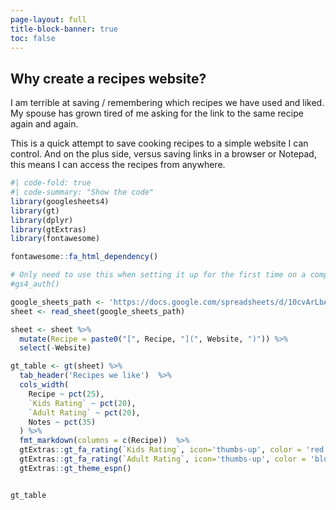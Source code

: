 ```yaml
---
page-layout: full
title-block-banner: true
toc: false
---
```


## Why create a recipes website?

I am terrible at saving / remembering which recipes we have used and liked. My spouse has grown tired of me asking for the link to the same recipe again and again.

This is a quick attempt to save cooking recipes to a simple website I can control. And on the plus side, versus saving links in a browser or Notepad, this means I can access the recipes from anywhere.

```r
#| code-fold: true
#| code-summary: "Show the code"
library(googlesheets4)
library(gt)
library(dplyr)
library(gtExtras)
library(fontawesome)

fontawesome::fa_html_dependency()

# Only need to use this when setting it up for the first time on a computer
#gs4_auth()

google_sheets_path <- 'https://docs.google.com/spreadsheets/d/10cvArLbAus_PMVRZfFh6z8MEQE2OWnzIMIVTSV-WR5c/edit?usp=sharing'
sheet <- read_sheet(google_sheets_path)

sheet <- sheet %>%
  mutate(Recipe = paste0("[", Recipe, "](", Website, ")")) %>%
  select(-Website)

gt_table <- gt(sheet) %>%
  tab_header('Recipes we like')  %>%
  cols_width(
    Recipe ~ pct(25),
    `Kids Rating` ~ pct(20),
    `Adult Rating` ~ pct(20),
    Notes ~ pct(35)
  ) %>%
  fmt_markdown(columns = c(Recipe))  %>%
  gtExtras::gt_fa_rating(`Kids Rating`, icon='thumbs-up', color = 'red') %>%
  gtExtras::gt_fa_rating(`Adult Rating`, icon='thumbs-up', color = 'blue')%>%
  gtExtras::gt_theme_espn()


gt_table
```


